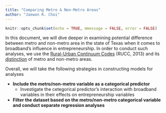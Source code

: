 ```yaml
---
title: "Comparing Metro & Non-Metro Areas"
author: "Jaewon R. Choi"
---
```


```r
knitr::opts_chunk$set(echo = TRUE, mmessage = FALSE, error = FALSE)
```

In this document, we will dive deeper in examining potential difference between metro and non-metro area in the state of Texas when it comes to broadband's influence in entrepreneurship. In order to conduct such analyses, we use the [Rural-Urban Continuum Codes](https://www.ers.usda.gov/data-products/rural-urban-continuum-codes.aspx) (RUCC, 2013) and its [distinction](https://www.ers.usda.gov/data-products/rural-urban-continuum-codes/documentation/) of metro and non-metro areas.

Overall, we will take the following strategies in constructing models for analyses

* **Include the metro/non-metro variable as a categorical predictor**
  + Investigate the cetegorical predictor's interaction with broadband variables in their effects on entrepreneurship variables
* **Filter the dataset based on the metro/non-metro categorical variable and conduct separate regression analyses**
